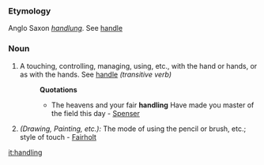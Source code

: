 ===Etymology===
Anglo Saxon ''[[handlung]]''.  See [[handle]]
===Noun===
#A touching, controlling, managing, using, etc., with the hand or hands, or as with the hands. See [[handle]] ''(transitive verb)''
#:'''Quotations'''
#:*The heavens and your fair '''handling''' Have made you master of the field this day - [[Spenser]]
#''(Drawing, Painting, etc.):'' The mode of using the pencil or brush, etc.; style of touch - [[Fairholt]]

[[it:handling]]